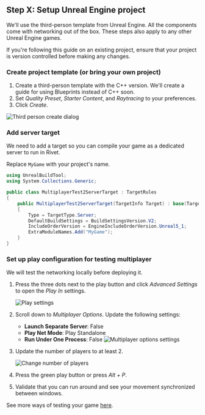 
## Step X: Setup Unreal Engine project

We'll use the third-person template from Unreal Engine. All the components come with networking out of the box. These steps also apply to any other Unreal Engine games.

<Warning>
  If you're following this guide on an existing project, ensure that your project is version controlled before
  making any changes.
</Warning>

### Create project template (or bring your own project)

1. Create a third-person template with the C++ version. We'll create a guide for using Blueprints instead of C++ soon.
2. Set _Quality Preset_, _Starter Content_, and _Raytracing_ to your preferences.
3. Click _Create_.

<Image src={imgCreateThirdPerson} alt='Third person create dialog' />

### Add server target

We need to add a target so you can compile your game as a dedicated server to run in Rivet.

Replace `MyGame` with your project's name.

```csharp
using UnrealBuildTool;
using System.Collections.Generic;

public class MultiplayerTest2ServerTarget : TargetRules
{
	public MultiplayerTest2ServerTarget(TargetInfo Target) : base(Target)
	{
		Type = TargetType.Server;
		DefaultBuildSettings = BuildSettingsVersion.V2;
		IncludeOrderVersion = EngineIncludeOrderVersion.Unreal5_1;
		ExtraModuleNames.Add("MyGame");
	}
}
```

### Set up play configuration for testing multiplayer

We will test the networking locally before deploying it.

1. Press the three dots next to the play button and click _Advanced Settings_ to open the _Play In_ settings.

   <Image src={imgPlaySettings} alt='Play settings' />

2. Scroll down to _Multiplayer Options_. Update the following settings:

   - **Launch Separate Server**: False
   - **Play Net Mode**: Play Standalone
   - **Run Under One Process**: False
     <Image src={imgMultiplayerOptionsSettings} alt='Multiplayer options settings' />

3. Update the number of players to at least 2.

   <Image src={imgNumberPlayers} alt='Change number of players' />

4. Press the green play button or press _Alt + P_.
5. Validate that you can run around and see your movement synchronized between windows.

See more ways of testing your game [here](/learn/unreal/concepts/test-methods).
